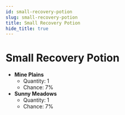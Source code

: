 ---
id: small-recovery-potion
slug: small-recovery-potion
title: Small Recovery Potion
hide_title: true
---


# <ItemIcon iconId="1008"/> Small Recovery Potion
- **Mine Plains**
	- Quantity: 1
	- Chance: 7%
- **Sunny Meadows**
	- Quantity: 1
	- Chance: 7%

